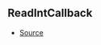 ## ReadIntCallback



- [Source](https://github.com/Androz2091/discord-player/blob/3861a2c/packages/equalizer/src/equalizer/ChannelProcessor.ts#L3)